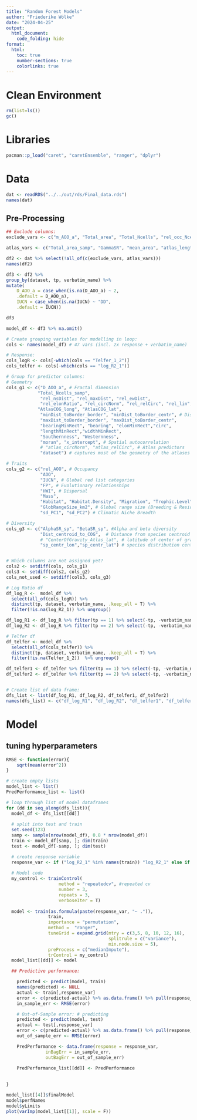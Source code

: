 ```yaml
---
title: "Random Forest Models"
author: "Friederike Wölke"
date: "2024-04-25"
output:
  html_document:
    code_folding: hide
format:
  html:
    toc: true
    number-sections: true
    colorlinks: true
---
```


# Clean Environment

```r
rm(list=ls())
gc()
```

# Libraries

```r
pacman::p_load("caret", "caretEnsemble", "ranger", "dplyr")
```

# Data

```r
dat <- readRDS("../../out/rds/Final_data.rds")
names(dat)
```

## Pre-Processing

```r
## Exclude columns:
exclude_vars <- c("m_AOO_a", "Total_area", "Total_Ncells", "rel_occ_Ncells", "Gamma", "Range.Size", "GlobRangeSize_m2", "mean_cell_length", "increment2", "RL_Category", "atlas_xmax", "area", "b_AOO_a", "mean_relAOO", "occ_Ncells", "mean_prob_cooccur")

atlas_vars <- c("Total_area_samp", "GammaSR", "mean_area", "atlas_lengthMinRect", "atlas_widthMinRect", "atlas_elonMinRect", "atlas_circ", "atlas_bearingMinRect", "atlas_bearing")

df2 <- dat %>% select(!all_of(c(exclude_vars, atlas_vars)))
names(df2)

df3 <- df2 %>% 
group_by(dataset, tp, verbatim_name) %>% 
mutate(
    D_AOO_a = case_when(is.na(D_AOO_a) ~ 2,
    .default = D_AOO_a),
    IUCN = case_when(is.na(IUCN) ~ "DD", 
    .default = IUCN))

df3

model_df <- df3 %>% na.omit()
```

```r
# Create grouping variables for modelling in loop:
cols <- names(model_df) # 47 vars (incl. 2x response + verbatim_name)

# Response:
cols_logR <- cols[-which(cols == "Telfer_1_2")]
cols_telfer <- cols[-which(cols == "log_R2_1")]

# Group for predictor columns:
# Geometry
cols_g1 <- c("D_AOO_a", # Fractal dimension
            "Total_Ncells_samp",
             "rel_nsDist", "rel_maxDist", "rel_ewDist",
             "rel_elonRatio", "rel_circNorm", "rel_relCirc", "rel_lin",  # Species distribution geometric features
            "AtlasCOG_long", "AtlasCOG_lat",
             "minDist_toBorder_border", "minDist_toBorder_centr", # Distances
             "maxDist_toBorder_border", "maxDist_toBorder_centr",
             "bearingMinRect", "bearing", "elonMinRect","circ",
             "lengthMinRect","widthMinRect",
             "Southernness", "Westernness", 
             "moran", "x_intercept", # Spatial autocorrelation
             # "atlas_circNorm", "atlas_relCirc", # Atlas predictors
             "dataset") # captures most of the geometry of the atlases (highly correlated)

# Traits
cols_g2 <- c("rel_AOO", # Occupancy 
             "AOO",
             "IUCN", # Global red list categories
             "FP", # Evolutionary relationships
             "HWI", # Dispersal
             "Mass", 
             "Habitat", "Habitat.Density", "Migration", "Trophic.Level", "Trophic.Niche", "Primary.Lifestyle", # Life history traits
             "GlobRangeSize_km2", # Global range size (Breeding & Resident)
             "sd_PC1", "sd_PC2") # Climatic Niche Breadth

# Diversity
cols_g3 <- c("AlphaSR_sp", "BetaSR_sp", #Alpha and beta diversity
             "Dist_centroid_to_COG",  # Distance from species centroid to center of gravity of the atlas
             # "CenterOfGravity_Atlas_lat", # latitude of center of gravity of the atlas
             "sp_centr_lon","sp_centr_lat") # species distribution centroid coordinates) # Distance from species centroid to center of gravity of the atlas


# Which columns are not assigned yet?
cols2 <- setdiff(cols, cols_g1)
cols3 <- setdiff(cols2, cols_g2)
cols_not_used <- setdiff(cols3, cols_g3)
```

```r
# Log Ratio df
df_log_R <-  model_df %>% 
  select(all_of(cols_logR)) %>%
  distinct(tp, dataset, verbatim_name, .keep_all = T) %>%
  filter(!is.na(log_R2_1)) %>% ungroup()

df_log_R1 <- df_log_R %>% filter(tp == 1) %>% select(-tp, -verbatim_name) # Future Change
df_log_R2 <- df_log_R %>% filter(tp == 2) %>% select(-tp, -verbatim_name) # Past Change

# Telfer df
df_telfer <- model_df %>% 
  select(all_of(cols_telfer)) %>%
  distinct(tp, dataset, verbatim_name, .keep_all = T) %>%
  filter(!is.na(Telfer_1_2))  %>% ungroup()

df_telfer1 <- df_telfer %>% filter(tp == 1) %>% select(-tp, -verbatim_name) # Future Change
df_telfer2 <- df_telfer %>% filter(tp == 2) %>% select(-tp, -verbatim_name) # Past Change


# Create list of data frame:
dfs_list <- list(df_log_R1, df_log_R2, df_telfer1, df_telfer2)
names(dfs_list) <- c("df_log_R1", "df_log_R2", "df_telfer1", "df_telfer2")
```

# Model

## tuning hyperparameters

```r

RMSE <- function(error){
    sqrt(mean(error^2))
} 

# create empty lists
model_list <- list()
PredPerformance_list <- list()

# loop through list of model dataframes
for (dd in seq_along(dfs_list)){
  model_df <- dfs_list[[dd]]
  
  # split into test and train
  set.seed(123)
  samp <- sample(nrow(model_df), 0.8 * nrow(model_df))
  train <- model_df[samp, ]; dim(train) 
  test <- model_df[-samp, ]; dim(test) 

  # create response variable
  response_var <- if ("log_R2_1" %in% names(train)) "log_R2_1" else if ("Telfer_1_2" %in% names(train)) "Telfer_1_2" 
  
  # Model code
  my_control <- trainControl(
                    method = "repeatedcv", #repeated cv
                    number = 3, 
                    repeats = 3,
                    verboseIter = T)
  
  model <- train(as.formula(paste(response_var, "~ .")), 
                train, 
                importance = "permutation", 
                method =  "ranger", 
                tuneGrid = expand.grid(mtry = c(3,5, 8, 10, 12, 16),
                                       splitrule = c("variance"),
                                       min.node.size = 5),
                preProcess = c("medianImpute"),
                trControl = my_control)
  model_list[[dd]] <- model

  ## Predictive performance:

    predicted <- predict(model, train)
    names(predicted) <- NULL
    actual <- train[,response_var]
    error <- c(predicted-actual) %>% as.data.frame() %>% pull(response_var)
    in_sample_err <- RMSE(error)

    # Out-of-Sample error: # predicting 
    predicted <- predict(model, test)
    actual <- test[,response_var]
    error <- c(predicted-actual) %>% as.data.frame() %>% pull(response_var)
    out_of_sample_err <- RMSE(error)

    PredPerformance <- data.frame(response = response_var,
               inBagErr = in_sample_err,
               outBagErr = out_of_sample_err)

    PredPerformance_list[[dd]] <- PredPerformance
    
    
}

model_list[[4]]$finalModel
model$perfNames
model$yLimits
plot(varImp(model_list[[1]], scale = F))


```

```r

```
